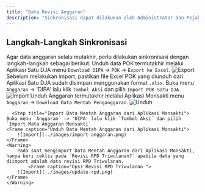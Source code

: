 ```yaml
---
title: "Data Revisi Anggaran"
description: "Sinkronisasi dapat dilakukan oleh Administrator dan Pejabat Pembuat Komitmen."
---
```


## Langkah-Langkah Sinkronisasi
Agar data anggaran selalu mutakhir, perlu dilakukan sinkronisasi dengan langkah-langkah sebagai berikut:
<Steps>
  <Step title="Unduh POK dari Aplikasi Satu DJA">
    Unduh data POK termutakhir melalui Aplikasi Satu DJA menu `Download DIPA` -> `POK` -> `Export ke Excel`.
    <Frame caption="Export Data POK di Aplikasi Satu DJA">
        ![Export](../images/export-dja.png)
    </Frame>
  </Step>
  <Step title="Import Excel POK Satu DJA">
  <Warning>
    Sebelum melakukan import, pastikan file Excel POK yang diunduh dari Aplikasi Satu DJA sudah disimpan menggunakan format `.xlsx`.
  </Warning>
    Buka menu `Anggaran` -> 'DIPA' lalu klik `Tombol Aksi` dan pilih `Import POK Satu DJA`
      <Frame caption="Import Excel POK Satu DJA">
        ![Import](../images/import-pok.png)
    </Frame>
  </Step>
    <Step title="Unduh Data Mentah Anggaran dari Aplikasi Monsakti">
    Unduh Anggaran termutakhir melalui Aplikasi Monsakti menu `Anggaran` -> `Download Data Mentah Penganggaran`.
    <Frame caption="Unduh Data Mentah Anggaran dari Aplikasi Monsakti">
        ![Unduh](../images/unduh-anggaran.png)
    </Frame>
  </Step>

      <Step title="Import Data Mentah Anggaran dari Aplikasi Monsakti">
    Buka menu `Anggaran` -> 'DIPA' lalu klik `Tombol Aksi` dan pilih `Import Mata Anggaran Monsakti`
    <Frame caption="Unduh Data Mentah Anggaran dari Aplikasi Monsakti">
        ![Import](../images/import-anggaran.png)
    </Frame>
    <Warning>
        Pada saat mengimport Data Mentah Anggaran dari Aplikasi Monsakti, hanya beri ceklis pada `Revisi RPD Triwulanan?` apabila data yang diimport adalah data revisi RPD Triwulanan.
            <Frame caption="Opsi Revisi RPD Triwulanan ">
        ![Import](../images/update-rpd.png)
    </Frame>
    </Warning>
  </Step>
</Steps>




